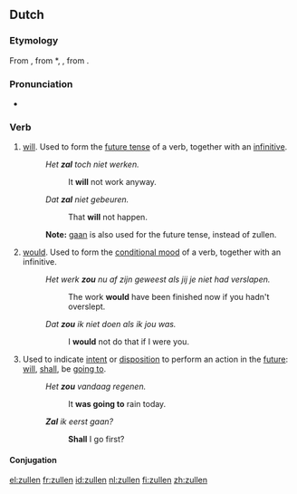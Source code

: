 ==Dutch==
===Etymology===
From {{etyl|dum|nl}} {{term|sullen|lang=dum}}, from {{etyl|odt|nl}} *{{term||skulan|lang=odt}}, {{term|sulan|lang=odt}}, from {{proto|Germanic|skulanan|lang=nl}}.

===Pronunciation===
* {{IPA|/ˈzʏ.lə(n)/|lang=nl}}

===Verb===
{{nl-verb|pp}}

# {{context|lang=nl|auxiliary|present tense}} [[will]]. Used to form the [[future tense]] of a verb, together with an [[infinitive]].
#: ''Het '''zal''' toch niet werken.''
#:: It '''will''' not work anyway.
#: ''Dat '''zal''' niet gebeuren.''
#:: That '''will''' not happen.
#: '''Note:''' [[gaan]] is also used for the future tense, instead of zullen.
# {{context|lang=nl|auxiliary|past tense}} [[would]]. Used to form the [[conditional mood]] of a verb, together with an infinitive.
#: ''Het werk '''zou''' nu af zijn geweest als jij je niet had verslapen.''
#:: The work '''would''' have been finished now if you hadn't overslept.
#: ''Dat '''zou''' ik niet doen als ik jou was.''
#:: I '''would''' not do that if I were you.
# {{context|lang=nl|modal auxiliary}} Used to indicate [[intent]] or [[disposition]] to perform an action in the [[future]]: [[will]], [[shall]], be [[going to]].
#: ''Het '''zou''' vandaag regenen.''
#:: It '''was going to''' rain today.
#: '''''Zal''' ik eerst gaan?''
#:: '''Shall''' I go first?

====Conjugation====
{{nl-conj-irr|zal|zult|2a=zal|zal|zou|-|zulle|zoude|9=zoudt|12a=zal}}

[[el:zullen]]
[[fr:zullen]]
[[id:zullen]]
[[nl:zullen]]
[[fi:zullen]]
[[zh:zullen]]